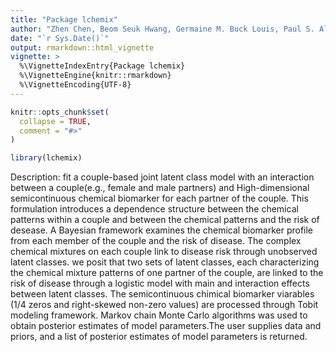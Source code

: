 ---
title: "Package lchemix"
author: "Zhen Chen, Beom Seuk Hwang, Germaine M. Buck Louis, Paul S. Albert, Weimin Zhang" 
date: "`r Sys.Date()`" 
output: rmarkdown::html_vignette
vignette: >
  %\VignetteIndexEntry{Package lchemix}
  %\VignetteEngine{knitr::rmarkdown}
  %\VignetteEncoding{UTF-8}
---

```{r, include = FALSE}
knitr::opts_chunk$set(
  collapse = TRUE,
  comment = "#>"
)
```

```{r setup}
library(lchemix)

```
Description: fit a couple-based joint latent class model with an interaction between a
 couple(e.g., female and male partners) and High-dimensional semicontinuous chemical biomarker
 for each partner of the couple. This formulation introduces a dependence structure between the chemical
 patterns within a couple and between the chemical patterns and the risk of desease.
 A Bayesian framework examines the chemical biomarker profile from each member of the couple
 and the risk of disease. The complex chemical mixtures on each couple link to disease risk through unobserved
 latent classes. we posit that two sets of latent classes, each characterizing the chemical mixture patterns
 of one partner of the couple, are linked to the risk of disease through a logistic model with main and
 interaction  effects between latent classes. The semicontinuous chimical biomarker viarables (1/4 zeros and
 right-skewed non-zero values) are processed through Tobit modeling framework. Markov chain Monte Carlo
 algorithms was used to obtain posterior estimates of model parameters.The user supplies data and priors,
 and a list of posterior estimates of model parameters is returned.
